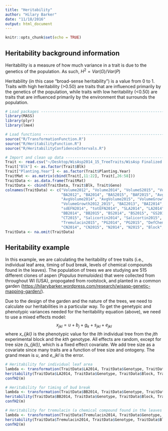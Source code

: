 ```yaml
---
title: "Heritability"
author: "Hilary Barker"
date: "11/18/2016"
output: html_document
---
```


```r
knitr::opts_chunk$set(echo = TRUE)
```

## Heritability background information

Heritability is a measure of how much variance in a trait is due to the genetics of the population. As such, $H^{2} = Var(G)/Var(P)$

Heritability (in this case "broad-sense heritability") is a value from 0 to 1. Traits with high heritability (>0.50) are traits that are influenced primarily by the genetics of the population, while traits with low heritability (<0.50) are traits that are influenced primarily by the environment that surrounds the population. 

```r
# Load packages ---------------------------------------------------------------
library(MASS)
library(plyr)
library(lme4)

# Load functions --------------------------------------------------------------
source("R/TransformationFunction.R")
source("R/HeritabilityFunction.R")
source("R/HeritabilityConfidenceIntervals.R")

# Import and clean up data ----------------------------------------------------
Trait <- read.csv("~/Desktop/WisAsp2014_15_TreeTraits/WisAsp Finalized Trait Data 2014_2015.csv")
Trait["Blk"] <- as.factor(Trait$Blk)
Trait["Planting.Year"] <- as.factor(Trait$Planting.Year)
TraitMat <- as.matrix(cbind(Trait[,11:22], Trait[,26:58]))
TraitData <- as.data.frame(TraitMat)
TraitData <- cbind(TraitData, Trait$Blk, Trait$Geno)
colnames(TraitData) <- c("Volume2012", "Volume2014", "VolumeS2015", "VolumeF2015", 
                         "BA2012", "BA2014", "BAS2015", "BAF2015", "AvgBA2014", "AvgBA2015",
                         "AvgVolume2014", "AvgVolume2015", "VolumeGrowth2013", "VolumeGrowth2014",
                         "VolumeGrowth2012_2015", "BAI2013", "BAI2014", "BAI2012_2015", "AvgEFN2014",
                         "sdEFN2014", "totEFN2014", "SLA2014", "LA2014", "SLA2015", "LA2015",
                         "BB2014", "BB2015", "BS2014", "BS2015", "GS2014", "GS2015", "CT2014", 
                         "CT2015", "Salicortin2014", "Salicortin2015", "Tremulacin2014", 
                         "Tremulacin2015", "PG2014", "PG2015", "DefChem2014", "DefChem2015",
                         "CN2014", "CN2015", "N2014", "N2015", "Block", "Genotype")
TraitData <- na.omit(TraitData)
```
## Heritability example

In this example, we are calculating the heritability of tree traits (i.e., individual leaf area, timing of bud break, levels of chemical compounds found in the leaves). The population of trees we are studying are 515 different clones of aspen (*Populus tremuloides*) that were collected from throughout WI (USA), propogated from rootstock, and planted in a common garden (<https://hilarybarker.wordpress.com/research/wisasp-genetic-mapping-garden/>). 

Due to the design of the garden and the nature of the trees, we need to calculate our heritabilities in a particular way. To get the genetypic and phenotypic variances needed for the heritability equation (above), we need to use a mixed effects model:
$$x_{jkl} = u+b_{j}+g_{k}+s_{jkl}+e_{jkl}$$
where *x_{jkl}* is the phenotypic value for the *lth* individual tree from the *jth* experimental block and the *kth* genotype. All effects are random, except for tree size *(s_{jkl})*, which is a fixed effect covariate. We add tree size as a covariate since many traits are a function of tree size and ontogeny. The grand mean is *u*, and *e_jkl* is the error.   

```r
# Heritability for individual leaf area
lambda <- transformation(TraitData$LA2014, TraitData$Genotype, TraitData$Block, TraitData$AvgVolume2014, log)  
heritability(TraitData$LA2014, TraitData$Genotype, TraitData$Block, TraitData$AvgVolume2014, log, lambda)
confH2(m)

# Heritability for timing of bud break
lambda <- transformation(TraitData$BB2014, TraitData$Genotype, TraitData$Block, TraitData$AvgVolume2014, log)  
heritability(TraitData$BB2014, TraitData$Genotype, TraitData$Block, TraitData$AvgVolume2014, log, lambda)
confH2(m)

# Heritability for tremulacin (a chemical compound found in the leaves of aspen)
lambda <- transformation(TraitData$Tremulacin2014, TraitData$Genotype, TraitData$Block, TraitData$AvgVolume2014, log)  
heritability(TraitData$Tremulacin2014, TraitData$Genotype, TraitData$Block, TraitData$AvgVolume2014, log, lambda)
confH2(m)
```


